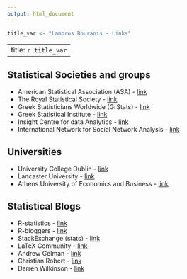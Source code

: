 ```yaml
---
output: html_document
---
```


```r
title_var <- "Lampros Bouranis - Links"
```    
---
title: `r title_var`
---

<link rel="stylesheet" href="styles.css" type="text/css">

<!-- Global site tag (gtag.js) - Google Analytics -->
<script async src="https://www.googletagmanager.com/gtag/js?id=UA-51103728-2"></script>
<script>
  window.dataLayer = window.dataLayer || [];
  function gtag(){dataLayer.push(arguments);}
  gtag('js', new Date());

  gtag('config', 'UA-51103728-2');
</script>

<style>
.title {display: none}
.body {text-align: justify}
</style>

## Statistical Societies and groups
* American Statistical Association (ASA) - [link](https://www.amstat.org)
* The Royal Statistical Society - [link](https://www.rss.org.uk)
* Greek Statisticians Worldwide (GrStats) - [link](http://www2.stat-athens.aueb.gr/~grstats/)
* Greek Statistical Institute - [link](http://www.esi-stat.gr)
* Insight Centre for data Analytics - [link](https://www.insight-centre.org)
* International Network for Social Network Analysis - [link](https://www.insna.org)

## Universities
* University College Dublin - [link](http://www.ucd.ie/mathsciences/)
* Lancaster University - [link](https://www.lancaster.ac.uk/maths/)
* Athens University of Economics and Business - [link](https://www.dept.aueb.gr/stat)

## Statistical Blogs
* R-statistics - [link](https://www.r-statistics.com/)
* R-bloggers - [link](https://www.r-bloggers.com/)
* StackExchange (stats) - [link](https://stats.stackexchange.com)
* LaTeX Community - [link](https://www.latex-community.org)
* Andrew Gelman - [link](https://andrewgelman.com)
* Christian Robert - [link](https://xianblog.wordpress.com)
* Darren Wilkinson - [link](https://darrenjw.wordpress.com)
